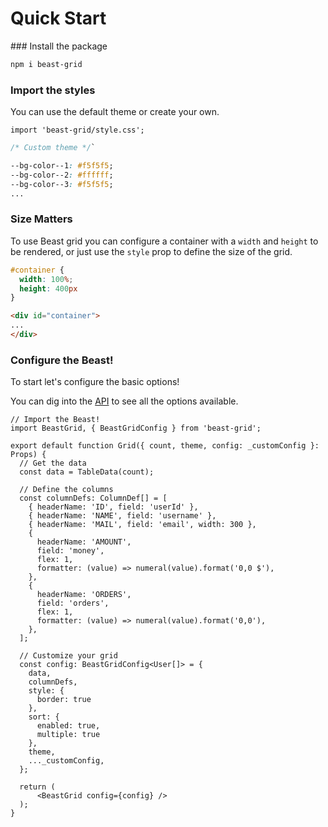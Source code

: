
# Quick Start

<Steps>
### Install the package

```bash
npm i beast-grid
```

### Import the styles

You can use the default theme or create your own.

```tsx
import 'beast-grid/style.css';
```

```css
/* Custom theme */`

--bg-color--1: #f5f5f5;
--bg-color--2: #ffffff;
--bg-color--3: #f5f5f5;
...
```

### Size Matters

To use Beast grid you can configure a container with a `width` and `height` to be rendered, or just use the `style` prop to define the size of the grid.

```css
#container {
  width: 100%;
  height: 400px
}
```
```html
<div id="container">
...
</div>
```

### Configure the Beast!

To start let's configure the basic options!

You can dig into the [API](apidef) to see all the options available.

```tsx
// Import the Beast!
import BeastGrid, { BeastGridConfig } from 'beast-grid';

export default function Grid({ count, theme, config: _customConfig }: Props) {
  // Get the data
  const data = TableData(count);

  // Define the columns
  const columnDefs: ColumnDef[] = [
    { headerName: 'ID', field: 'userId' },
    { headerName: 'NAME', field: 'username' },
    { headerName: 'MAIL', field: 'email', width: 300 },
    {
      headerName: 'AMOUNT',
      field: 'money',
      flex: 1,
      formatter: (value) => numeral(value).format('0,0 $'),
    },
    {
      headerName: 'ORDERS',
      field: 'orders',
      flex: 1,
      formatter: (value) => numeral(value).format('0,0'),
    },
  ];

  // Customize your grid
  const config: BeastGridConfig<User[]> = {
    data,
    columnDefs,
    style: {
      border: true
    },
    sort: {
      enabled: true,
      multiple: true
    },
    theme,
    ..._customConfig,
  };

  return (
      <BeastGrid config={config} />
  );
}
```
</Steps>

